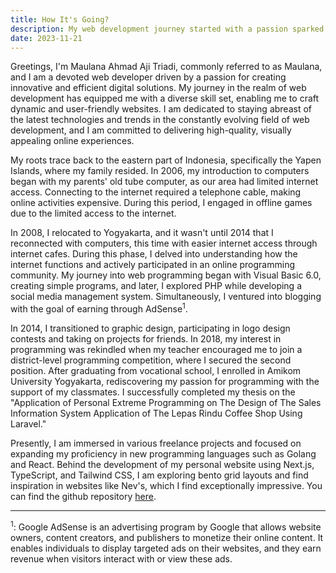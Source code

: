 ```yaml
---
title: How It's Going?
description: My web development journey started with a passion sparked during my introduction to the field.
date: 2023-11-21
---
```


Greetings, I'm Maulana Ahmad Aji Triadi, commonly referred to as Maulana, and I am a devoted web developer driven by a passion for creating innovative and efficient digital solutions. My journey in the realm of web development has equipped me with a diverse skill set, enabling me to craft dynamic and user-friendly websites. I am dedicated to staying abreast of the latest technologies and trends in the constantly evolving field of web development, and I am committed to delivering high-quality, visually appealing online experiences.

My roots trace back to the eastern part of Indonesia, specifically the Yapen Islands, where my family resided. In 2006, my introduction to computers began with my parents' old tube computer, as our area had limited internet access. Connecting to the internet required a telephone cable, making online activities expensive. During this period, I engaged in offline games due to the limited access to the internet.

In 2008, I relocated to Yogyakarta, and it wasn't until 2014 that I reconnected with computers, this time with easier internet access through internet cafes. During this phase, I delved into understanding how the internet functions and actively participated in an online programming community. My journey into web programming began with Visual Basic 6.0, creating simple programs, and later, I explored PHP while developing a social media management system. Simultaneously, I ventured into blogging with the goal of earning through AdSense<sup>1</sup>.

In 2014, I transitioned to graphic design, participating in logo design contests and taking on projects for friends. In 2018, my interest in programming was rekindled when my teacher encouraged me to join a district-level programming competition, where I secured the second position. After graduating from vocational school, I enrolled in Amikom University Yogyakarta, rediscovering my passion for programming with the support of my classmates. I successfully completed my thesis on the "Application of Personal Extreme Programming on The Design of The Sales Information System Application of The Lepas Rindu Coffee Shop Using Laravel."

Presently, I am immersed in various freelance projects and focused on expanding my proficiency in new programming languages such as Golang and React. Behind the development of my personal website using Next.js, TypeScript, and Tailwind CSS, I am exploring bento grid layouts and find inspiration in websites like Nev's, which I find exceptionally impressive. You can find the github repository <a href='https://github.com/bymaul/portfolio' target='_blank'>here</a>.

---

<sup>1</sup>: Google AdSense is an advertising program by Google that allows website owners, content creators, and publishers to monetize their online content. It enables individuals to display targeted ads on their websites, and they earn revenue when visitors interact with or view these ads.